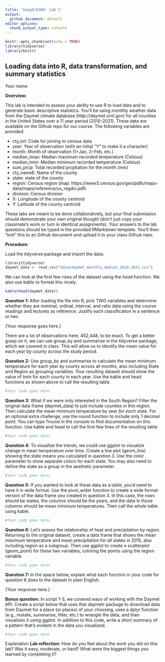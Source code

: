 ```yaml
---
title: 'Geog4/6300: Lab 1'
output:
  github_document: default
editor_options: 
  chunk_output_type: console
---
```


```r
knitr::opts_chunk$set(echo = TRUE)
library(tidyverse)
library(knitr)
```

## Loading data into R, data transformation, and summary statistics

Your name: 

**Overview:**

This lab is intended to assess your ability to use R to load data and to generate basic descriptive statistics. You'll be using monthly weather data from the Daymet climate database (http://daymet.ornl.gov) for all counties in the United States over a 11 year period (2010-2021). These data are available on the Github repo for our course. The following  variables are provided:

* cty_txt: Code for joining to census data
* year: Year of observation (with an initial "Y" to make it a character)
* month: Month of observation (1=Jan, 2=Feb, etc.)
* median_tmax: Median maximum recorded temperature (Celsius)
* median_tmin: Median minimum recorded temperature (Celsius)
* sum_prcp: Total recorded prcpitation for the month (mm)
* cty_nameE: Name of the county
* state: state of the county
* region: Census region (map: https://www2.census.gov/geo/pdfs/maps-data/maps/reference/us_regdiv.pdf)
* division: Census division
* X: Longitude of the county centroid
* Y: Latitude of the county centroid

These labs are meant to be done collaboratively, but your final submission should demonstrate your own original thought (don’t just copy your classmate’s work or turn in identical assignments). Your answers to the lab questions should be typed in the provided RMarkdown template. You'll then "knit" this to an Github document and upload it to your class Github repo.

**Procedure:**

Load the tidyverse package and import the data: 

```r
library(tidyverse)
daymet_data <- read_csv("data/daymet_monthly_median_2010-2021.csv")
```

We can look at the first few rows of the dataset using the *head* function. We also use *kable* to format this nicely.

```r
kable(head(daymet_data))
```

**Question 1:** After loading the file into R, pick TWO variables and determine whether they are nominal, ordinal, interval, and ratio data using the course readings and lectures as reference. Justify each classification in a sentence or two.

{Your response goes here.}

There are a lot of observations here, 452,448, to be exact. To get a better grasp on it, we can use group_by and summarise in the tidyverse package, which we covered in class. This will allow us to identify the mean value for each year by county across the study period.

**Question 2:** Use group_by and summarise to calculate the mean minimum temperature for each year *by county* across all months, also including State and Region as grouping variables. Your resulting dataset should show the value of tmin for each county in each year. Use the kable and head functions as shown above to call the resulting table.

```r
#Your code goes here.
```


**Question 3:** What if we were only interested in the South Region? Filter the original data frame (daymet_data) to just include counties in this region. Then calculate the mean minimum temperature by year *for each state.* For an optional extra challenge, use the round function to include only 1 decimal point. You can type ?round in the console to find documentation on this function. Use kable and head to call the first few lines of the resulting table

```r
#Your code goes here.
```


**Question 4:** To visualize the trends, we could use ggplot to visualize change in mean temperature over time. Create a line plot (geom_line) showing the state means you calculated in question 3. Use the color parameter to show separate colors for each state. You may also need to define the state as a group in the aesthetic parameter.

```r
#Your code goes here.
```


**Question 5:** If you wanted to look at these data as a table, you'd need to have it in wide format. Use the pivot_wider function to create a wide format version of the data frame you created in question 3. In this case, the rows should be states, the columns should be the years, and the data in those columns should be mean minimum temperatures. Then call the *whole table* using kable.

```r
#Your code goes here.
```


**Question 6:** Let's assess the relationship of heat and precipitation by region. Returning to the original dataset, create a data frame that shows the mean *maximum* temperature and mean precipitation for *all* states in 2015, also including region as a subgroup. Then use ggplot to create a scatterplot (geom_point) for these two variables, coloring the points using the region variable.

```r
#Your code goes here.
```

**Question 7:** In the space below, explain what each function in your code for question 6 does to the dataset in plain English. 

{Your response here.}

**Bonus question:** In script 1-3, we covered ways of working with the Daymet API. Create a script below that uses that daymetr package to download data from Daymet for a place (or places) of your choosing, uses a dplyr function (e.g., mutate, summarise, filter, etc.) to wrangle the data, and then visualizes it using ggplot. In addition to this code, write a short summary of a pattern that's evident in the data you visualized.

```r
#Your code goes here
```

{Explanation goes here.}

**Lab reflection:** How do you feel about the work you did on this lab? Was it easy, moderate, or hard? What were the biggest things you learned by completing it?